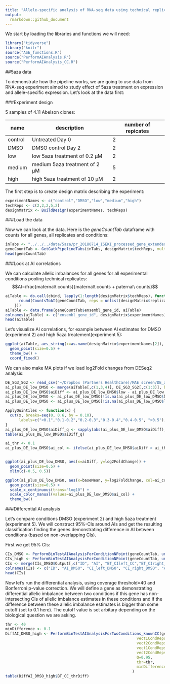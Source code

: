 ```yaml
---
title: "Allele-specific analysis of RNA-seq data using technical replicates"
output:
  rmarkdown::github_document
---
```


We start by loading the libraries and functions we will need:

```r
library("tidyverse")
library("knitr")
source("ASE_functions.R")
source("PerformAIAnalysis.R")
source("PerformAIAnalysis_CC.R")
```

##5aza data

To demonstrate how the pipeline works, we are going to use data from RNA-seq experiment aimed to study effect of 5aza treatment on expression and allele-specific expression. Let's look at the data first:

###Experiment design

5 samples of 4.11 Abelson clones:

name     | description  | number of repicates
------------- | ------------- | -------------
control  | Untreated Day 0  | 2
DMSO  | DMSO control Day 2  | 2
low  | low 5aza treatment of 0.2 µM  | 2
medium | medium 5aza treatment of 2 µM  | 5
high  | high 5aza treatment of 10 µM  | 2

The first step is to create design matrix describing the experiment:

```r
experimentNames <- c("control","DMSO","low","medium","high")
techReps <- c(2,2,2,5,2)
designMatrix <- BuildDesign(experimentNames, techReps)
```

###Load the data

Now we can look at the data. Here is the *geneCountTab* dataframe with counts for all genes, all replicates and conditions:

```r
inTabs <- "../../../data/5aza/pr_20180714_ISEKI_processed_gene_extended2.txt"
geneCountTab <- GetGatkPipelineTabs(inTabs, designMatrix$techReps, multiple = F)
head(geneCountTab)
```

###Look at AI correlations

We can calculate allelic imbalances for all genes for all experimental conditions pooling technical replicates:
$$AI=\frac{maternal\ counts}{maternal\ counts + paternal\ counts}$$

```r
aiTable <- do.call(cbind, lapply(1:length(designMatrix$techReps), function(x){
      round(CountsToAI(geneCountTab, reps = unlist(designMatrix$replicateNums[x]),thr=10)$AI,3)
    }))
aiTable <- data.frame(geneCountTab$ensembl_gene_id, aiTable)
colnames(aiTable) <- c("ensembl_gene_id", designMatrix$experimentNames)
head(aiTable)
```

Let's visualize AI correlations, for example between AI estimates for DMSO (experiment 2) and high 5aza treatement(experiment 5):

```r
ggplot(aiTable, aes_string(x=as.name(designMatrix$experimentNames[2]), y=as.name(designMatrix$experimentNames[5]))) +
  geom_point(size=0.5) +
  theme_bw() +
  coord_fixed() 
```

We can also make MA plots if we load log2Fold changes from DESeq2 analysis:

```r
DE_SG3_SG2 <- read_csv("~/Dropbox (Partners HealthCare)/MAE screen/DE_analysis/DE_SG3_SG2.txt")
ai_plus_DE_low_DMSO <- merge(aiTable[,c(1,3,4)], DE_SG3_SG2[,c(1:3)], by.x="ensembl_gene_id", by.y="gene_id")
ai_plus_DE_low_DMSO$aiDiff <- ai_plus_DE_low_DMSO$low - ai_plus_DE_low_DMSO$DMSO
ai_plus_DE_low_DMSO <- ai_plus_DE_low_DMSO[!is.na(ai_plus_DE_low_DMSO$DMSO),]
ai_plus_DE_low_DMSO <- ai_plus_DE_low_DMSO[!is.na(ai_plus_DE_low_DMSO$low),]

ApplyQuintiles <- function(x) {
  cut(x, breaks=seq(0, 0.6, by = 0.10), 
      labels=c("<0.1","0.1-0.2","0.2-0.3","0.3-0.4","0.4-0.5", ">0.5"), include.lowest=TRUE)
}
ai_plus_DE_low_DMSO$aiDiff_q <- sapply(abs(ai_plus_DE_low_DMSO$aiDiff), ApplyQuintiles)
table(ai_plus_DE_low_DMSO$aiDiff_q)

ai_thr <- 0.1
ai_plus_DE_low_DMSO$ai_col <- ifelse(ai_plus_DE_low_DMSO$aiDiff > ai_thr, "red", "gray")


ggplot(ai_plus_DE_low_DMSO, aes(x=aiDiff, y=log2FoldChange)) +
  geom_point(size=0.5) +
  xlim(c(-0.5, 0.5))

ggplot(ai_plus_DE_low_DMSO, aes(x=baseMean, y=log2FoldChange, col=ai_col)) +
  geom_point(size=0.5) +
  scale_x_continuous(trans="log10") +
  scale_color_manual(values=ai_plus_DE_low_DMSO$ai_col) +
  theme_bw()
```

###Differential AI analysis

Let's compare conditions DMSO (experiment 2) and high 5aza treatment (experiment 5). We will construct 95%-CIs around AIs and get the resulting classification finding the genes demonstrating difference in AI between conditions (based on non-overlapping CIs).

First we get 95% CIs:

```r
CIs_DMSO <- PerformBinTestAIAnalysisForConditionNPoint(geneCountTab, unlist(designMatrix$replicateNums[2]), Q=0.95, EPS=1.3, thr=0)
CIs_high <- PerformBinTestAIAnalysisForConditionNPoint(geneCountTab, unlist(designMatrix$replicateNums[5]), Q=0.95, EPS=1.3, thr=0)
CIs <- merge(CIs_DMSO$Output[,c("ID", "AI", "BT_CIleft_CC","BT_CIright_CC")], CIs_high$Output[,c("ID", "AI", "BT_CIleft_CC","BT_CIright_CC")], by="ID")
colnames(CIs) <- c("ID", "AI_DMSO", "CI_left_DMSO", "CI_right_DMSO", "AI_high", "CI_left_high", "CI_right_high")
head(CIs)
```

Now let's run the differential analysis, using coverage threshold=40 and Bonferroni p-value correction. We will define a gene as demonstrating differential allelic imbalance between two conditions if this gene has non-intersecting CIs of allelic imbalance estimates in these conditions and if the difference between these allelic imbalance estimates is bigger than some cutoff (set to 0.1 here). The cutoff value is set arbitary depending on the biological question we are asking.

```r
thr <- 40
minDifference <- 0.1
DiffAI_DMSO_high <- PerformBinTestAIAnalysisForTwoConditions_knownCC(geneCountTab, 
                                                          vect1CondReps = unlist(designMatrix$replicateNums[2]), 
                                                          vect2CondReps = unlist(designMatrix$replicateNums[5]), 
                                                          vect1CondRepsCombsCC=CIs_DMSO$CC,
                                                          vect2CondRepsCombsCC=CIs_high$CC,
                                                          Q=0.95,
                                                          thr=thr,
                                                          minDifference = minDifference
                                                        )
table(DiffAI_DMSO_high$BT_CC_thrDiff)
```

